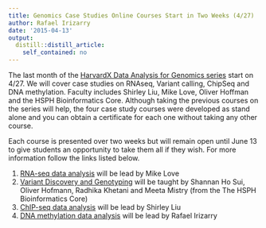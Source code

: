 ```yaml
---
title: Genomics Case Studies Online Courses Start in Two Weeks (4/27)
author: Rafael Irizarry
date: '2015-04-13'
output:
  distill::distill_article:
    self_contained: no
---
```


The last month of the [HarvardX Data Analysis for Genomics series](http://genomicsclass.github.io/book/pages/classes.html) start on 4/27. We will cover case studies on RNAseq, Variant calling, ChipSeq and DNA methylation. Faculty includes Shirley Liu, Mike Love, Oliver Hoffman and the HSPH Bioinformatics Core. Although taking the previous courses on the series will help, the four case study courses were developed as stand alone and you can obtain a certificate for each one without taking any other course.

Each course is presented over two weeks but will remain open until June 13 to give students an opportunity to take them all if they wish. For more information follow the links listed below.

  1. [RNA-seq data analysis](https://www.edx.org/course/case-study-rna-seq-data-analysis-harvardx-ph525-5x) will be lead by Mike Love
  2. [Variant Discovery and Genotyping](https://www.edx.org/course/case-study-variant-discovery-and-genotyping-harvardx-ph525-6x) will be taught by Shannan Ho Sui, Oliver Hofmann, Radhika Khetani and Meeta Mistry (from the The HSPH Bioinformatics Core)
  3. [ChIP-seq data analysis](https://www.edx.org/course/case-study-chip-seq-data-analysis-harvardx-ph525-7x) will be lead by Shirley Liu
  4. [DNA methylation data analysis](https://www.edx.org/course/case-study-dna-methylation-data-analysis-harvardx-ph525-8x) will be lead by Rafael Irizarry
